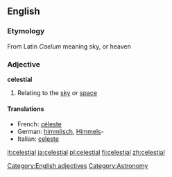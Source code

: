 ==English==

===Etymology===
From Latin ''Caelum'' meaning sky, or heaven
===Adjective===
'''celestial'''
#{{notcomparable}} Relating to the [[sky]] or [[space]]

====Translations====
{{top}}
*French: [[céleste]]
*German: [[himmlisch]], [[Himmel]]s-
*Italian: [[celeste]]
{{mid}}
{{bottom}}

[[Category:English adjectives]]
[[Category:Astronomy]]

[[it:celestial]]
[[ja:celestial]]
[[pl:celestial]]
[[fi:celestial]]
[[zh:celestial]]